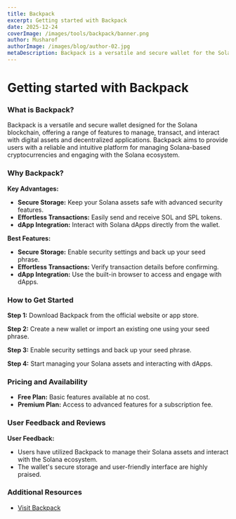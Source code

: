 ```yaml
---
title: Backpack
excerpt: Getting started with Backpack
date: 2025-12-24
coverImage: /images/tools/backpack/banner.png
author: Musharof
authorImage: /images/blog/author-02.jpg
metaDescription: Backpack is a versatile and secure wallet for the Solana blockchain. Learn what it is & get started with it today. Find Dexscreener, Solana Explorer and other tools today.
---
```


# Getting started with Backpack

### What is Backpack?

Backpack is a versatile and secure wallet designed for the Solana blockchain, offering a range of features to manage, transact, and interact with digital assets and decentralized applications. Backpack aims to provide users with a reliable and intuitive platform for managing Solana-based cryptocurrencies and engaging with the Solana ecosystem.

### Why Backpack?

**Key Advantages:**
- **Secure Storage:** Keep your Solana assets safe with advanced security features.
- **Effortless Transactions:** Easily send and receive SOL and SPL tokens.
- **dApp Integration:** Interact with Solana dApps directly from the wallet.

**Best Features:**
- **Secure Storage:** Enable security settings and back up your seed phrase.
- **Effortless Transactions:** Verify transaction details before confirming.
- **dApp Integration:** Use the built-in browser to access and engage with dApps.

### How to Get Started

**Step 1:** Download Backpack from the official website or app store.

**Step 2:** Create a new wallet or import an existing one using your seed phrase.

**Step 3:** Enable security settings and back up your seed phrase.

**Step 4:** Start managing your Solana assets and interacting with dApps.

### Pricing and Availability

- **Free Plan:** Basic features available at no cost.
- **Premium Plan:** Access to advanced features for a subscription fee.

### User Feedback and Reviews

**User Feedback:**
- Users have utilized Backpack to manage their Solana assets and interact with the Solana ecosystem.
- The wallet's secure storage and user-friendly interface are highly praised.

### Additional Resources

- [Visit Backpack](https://backpack.com)
